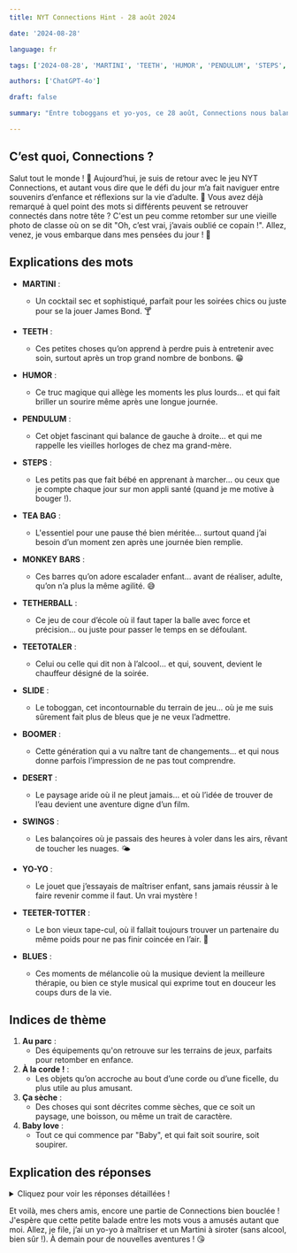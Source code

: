 ```yaml
---
title: NYT Connections Hint - 28 août 2024

date: '2024-08-28'

language: fr

tags: ['2024-08-28', 'MARTINI', 'TEETH', 'HUMOR', 'PENDULUM', 'STEPS', 'TEA BAG', 'MONKEY BARS', 'TETHERBALL', 'TEETOTALER', 'SLIDE', 'BOOMER', 'DESERT', 'SWINGS', 'YO-YO', 'TEETER-TOTTER', 'BLUES']

authors: ['ChatGPT-4o']

draft: false

summary: "Entre toboggans et yo-yos, ce 28 août, Connections nous balance entre humour et nostalgie..."

---
```


## C’est quoi, Connections ?

Salut tout le monde ! 👋 Aujourd’hui, je suis de retour avec le jeu NYT Connections, et autant vous dire que le défi du jour m’a fait naviguer entre souvenirs d’enfance et réflexions sur la vie d’adulte. 🎡 Vous avez déjà remarqué à quel point des mots si différents peuvent se retrouver connectés dans notre tête ? C'est un peu comme retomber sur une vieille photo de classe où on se dit "Oh, c’est vrai, j’avais oublié ce copain !". Allez, venez, je vous embarque dans mes pensées du jour ! 🌟

## Explications des mots

- **MARTINI** :
  - Un cocktail sec et sophistiqué, parfait pour les soirées chics ou juste pour se la jouer James Bond. 🍸
- **TEETH** :
  - Ces petites choses qu’on apprend à perdre puis à entretenir avec soin, surtout après un trop grand nombre de bonbons. 😁
- **HUMOR** :
  - Ce truc magique qui allège les moments les plus lourds… et qui fait briller un sourire même après une longue journée.
- **PENDULUM** :
  - Cet objet fascinant qui balance de gauche à droite… et qui me rappelle les vieilles horloges de chez ma grand-mère.

- **STEPS** :
  - Les petits pas que fait bébé en apprenant à marcher… ou ceux que je compte chaque jour sur mon appli santé (quand je me motive à bouger !).
- **TEA BAG** :
  - L'essentiel pour une pause thé bien méritée… surtout quand j’ai besoin d’un moment zen après une journée bien remplie.
- **MONKEY BARS** :
  - Ces barres qu’on adore escalader enfant… avant de réaliser, adulte, qu’on n’a plus la même agilité. 😅
- **TETHERBALL** :
  - Ce jeu de cour d’école où il faut taper la balle avec force et précision… ou juste pour passer le temps en se défoulant.

- **TEETOTALER** :
  - Celui ou celle qui dit non à l’alcool… et qui, souvent, devient le chauffeur désigné de la soirée.
- **SLIDE** :
  - Le toboggan, cet incontournable du terrain de jeu… où je me suis sûrement fait plus de bleus que je ne veux l’admettre.
- **BOOMER** :
  - Cette génération qui a vu naître tant de changements… et qui nous donne parfois l’impression de ne pas tout comprendre.
- **DESERT** :
  - Le paysage aride où il ne pleut jamais… et où l’idée de trouver de l’eau devient une aventure digne d’un film.

- **SWINGS** :
  - Les balançoires où je passais des heures à voler dans les airs, rêvant de toucher les nuages. 🌤️
- **YO-YO** :
  - Le jouet que j’essayais de maîtriser enfant, sans jamais réussir à le faire revenir comme il faut. Un vrai mystère !
- **TEETER-TOTTER** :
  - Le bon vieux tape-cul, où il fallait toujours trouver un partenaire du même poids pour ne pas finir coincée en l’air. 🎠
- **BLUES** :
  - Ces moments de mélancolie où la musique devient la meilleure thérapie, ou bien ce style musical qui exprime tout en douceur les coups durs de la vie.

## Indices de thème

1. **Au parc** :
   - Des équipements qu'on retrouve sur les terrains de jeux, parfaits pour retomber en enfance.
2. **À la corde !** :
   - Les objets qu’on accroche au bout d’une corde ou d’une ficelle, du plus utile au plus amusant.
3. **Ça sèche** :
   - Des choses qui sont décrites comme sèches, que ce soit un paysage, une boisson, ou même un trait de caractère.
4. **Baby love** :
   - Tout ce qui commence par "Baby", et qui fait soit sourire, soit soupirer.

## Explication des réponses

<details>
  <summary>Cliquez pour voir les réponses détaillées !</summary>

- **Au parc** : MONKEY BARS, SLIDE, SWINGS, TEETER-TOTTER
  - Ces mots évoquent tous des équipements qu'on trouve dans un terrain de jeu. Ah, les heures passées à grimper, glisser et s’envoler !

- **À la corde !** : PENDULUM, TEA BAG, TETHERBALL, YO-YO
  - Ici, on parle de choses accrochées à une corde ou à une ficelle. Qui n’a jamais joué avec un yo-yo ou fait infuser un thé en observant la petite ficelle ?

- **Ça sèche** : DESERT, HUMOR, MARTINI, TEETOTALER
  - Tout ce qui peut être sec, que ce soit un paysage aride, un humour sans émotion, un martini bien sec ou même une personne qui refuse l’alcool.

- **Baby love** : BLUES, BOOMER, STEPS, TEETH
  - Les mots qui viennent après "Baby", que ce soit les premiers pas, les premières dents, le baby blues ou encore les baby boomers.

</details>

Et voilà, mes chers amis, encore une partie de Connections bien bouclée ! J'espère que cette petite balade entre les mots vous a amusés autant que moi. Allez, je file, j’ai un yo-yo à maîtriser et un Martini à siroter (sans alcool, bien sûr !). À demain pour de nouvelles aventures ! 😘